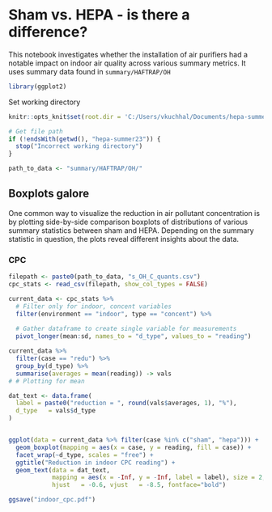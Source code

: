 # Sham vs. HEPA - is there a difference?
This notebook investigates whether the installation of air purifiers had a notable impact on indoor air quality across various summary metrics. It uses summary data found in `summary/HAFTRAP/OH`

```r
library(ggplot2)
```

Set working directory
```r
knitr::opts_knit$set(root.dir = 'C:/Users/vkuchhal/Documents/hepa-summer23')
```

```r
# Get file path
if (!endsWith(getwd(), "hepa-summer23")) {
  stop("Incorrect working directory")
}
```

```r
path_to_data <- "summary/HAFTRAP/OH/"
```


## Boxplots galore
One common way to visualize the reduction in air pollutant concentration is by plotting side-by-side comparison boxplots of distributions of various summary statistics between sham and HEPA. Depending on the summary statistic in question, the plots reveal different insights about the data.

### CPC
```r
filepath <- paste0(path_to_data, "s_OH_C_quants.csv")
cpc_stats <- read_csv(filepath, show_col_types = FALSE)
```
```r
current_data <- cpc_stats %>% 
  # Filter only for indoor, concent variables
  filter(environment == "indoor", type == "concent") %>%
  
  # Gather dataframe to create single variable for measurements
  pivot_longer(mean:sd, names_to = "d_type", values_to = "reading")

current_data %>%
  filter(case == "redu") %>%
  group_by(d_type) %>%
  summarise(averages = mean(reading)) -> vals
# # Plotting for mean

dat_text <- data.frame(
  label = paste0("reduction = ", round(vals$averages, 1), "%"),
  d_type   = vals$d_type
)


ggplot(data = current_data %>% filter(case %in% c("sham", "hepa"))) +
  geom_boxplot(mapping = aes(x = case, y = reading, fill = case)) +
  facet_wrap(~d_type, scales = "free") +
  ggtitle("Reduction in indoor CPC reading") + 
  geom_text(data = dat_text, 
            mapping = aes(x = -Inf, y = -Inf, label = label), size = 2,
            hjust   = -0.6, vjust   = -8.5, fontface="bold")

ggsave("indoor_cpc.pdf")
```


